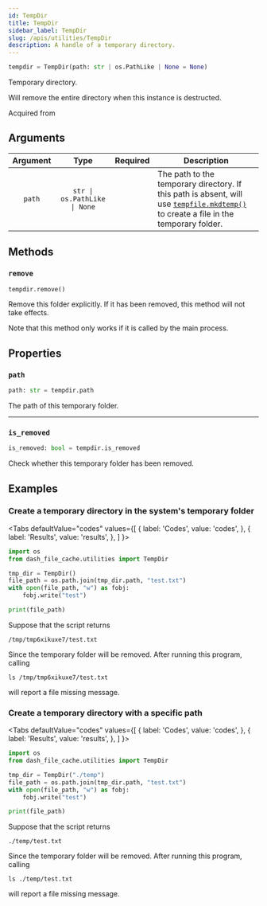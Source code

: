 ```yaml
---
id: TempDir
title: TempDir
sidebar_label: TempDir
slug: /apis/utilities/TempDir
description: A handle of a temporary directory.
---
```




<APITopBar type="class" source="utilities.TempDir" />

```python
tempdir = TempDir(path: str | os.PathLike | None = None)
```

Temporary directory.

Will remove the entire directory when this instance is destructed.

Acquired from

<IconLink href="https://docs.python.org/3/library/weakref.html#comparing-finalizers-with-del-methods" />

## Arguments

| Argument |             Type             | Required | <center>Description</center>                                                                                                                                            |
| :------: | :--------------------------: | :------: | ----------------------------------------------------------------------------------------------------------------------------------------------------------------------- |
|  `path`  | `str \| os.PathLike \| None` |          | The path to the temporary directory. If this path is absent, will use [`tempfile.mkdtemp()`<IconExternalLink/>][link-mkdtemp] to create a file in the temporary folder. |

## Methods

### <IconObjType type="method"/> `remove`

```python
tempdir.remove()
```

Remove this folder explicitly. If it has been removed, this method will not take effects.

Note that this method only works if it is called by the main process.

## Properties

### <IconObjType type="param"/> `path`

```python
path: str = tempdir.path
```

The path of this temporary folder.

---

### <IconObjType type="param"/> `is_removed`

```python
is_removed: bool = tempdir.is_removed
```

Check whether this temporary folder has been removed.

## Examples

### <IconObjType type="term"/> Create a temporary directory in the system's temporary folder

<Tabs
  defaultValue="codes"
  values={[
    { label: 'Codes', value: 'codes', },
    { label: 'Results', value: 'results', },
  ]
}>

<TabItem value="codes">

```python
import os
from dash_file_cache.utilities import TempDir

tmp_dir = TempDir()
file_path = os.path.join(tmp_dir.path, "test.txt")
with open(file_path, "w") as fobj:
    fobj.write("test")

print(file_path)
```

</TabItem>

<TabItem value="results">

Suppose that the script returns

```
/tmp/tmp6xikuxe7/test.txt
```

Since the temporary folder will be removed. After running this program, calling

```shell
ls /tmp/tmp6xikuxe7/test.txt
```

will report a file missing message.

</TabItem>

</Tabs>

### <IconObjType type="term"/> Create a temporary directory with a specific path

<Tabs
  defaultValue="codes"
  values={[
    { label: 'Codes', value: 'codes', },
    { label: 'Results', value: 'results', },
  ]
}>

<TabItem value="codes">

```python
import os
from dash_file_cache.utilities import TempDir

tmp_dir = TempDir("./temp")
file_path = os.path.join(tmp_dir.path, "test.txt")
with open(file_path, "w") as fobj:
    fobj.write("test")

print(file_path)
```

</TabItem>

<TabItem value="results">

Suppose that the script returns

```
./temp/test.txt
```

Since the temporary folder will be removed. After running this program, calling

```shell
ls ./temp/test.txt
```

will report a file missing message.

</TabItem>

</Tabs>

[link-mkdtemp]: https://docs.python.org/3/library/tempfile.html#tempfile.mkdtemp
